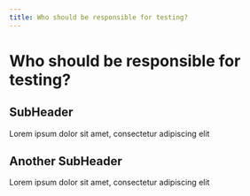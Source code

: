 ```yaml
---
title: Who should be responsible for testing?
---
```

# Who should be responsible for testing?

## SubHeader
Lorem ipsum dolor sit amet, consectetur adipiscing elit

## Another SubHeader
Lorem ipsum dolor sit amet, consectetur adipiscing elit